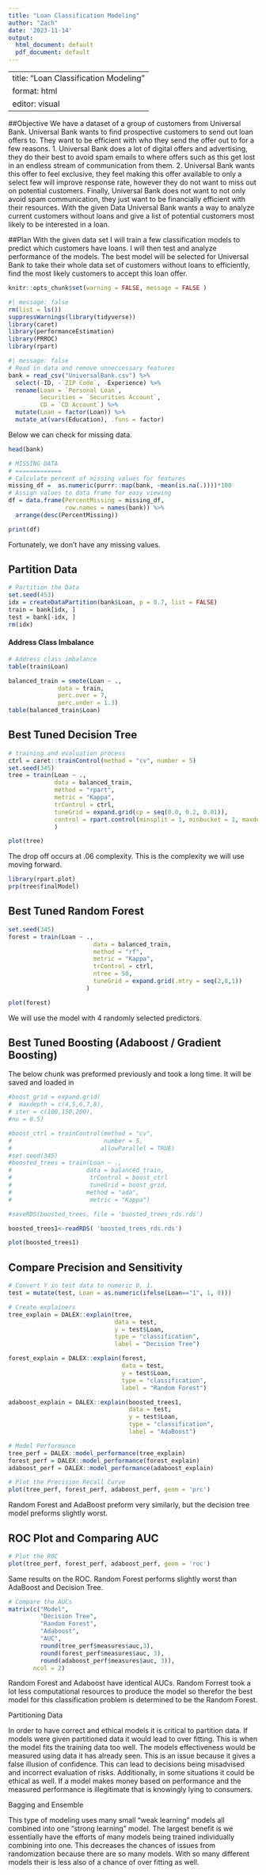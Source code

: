 ```yaml
---
title: "Loan Classification Modeling"
author: "Zach"
date: '2023-11-14'
output:
  html_document: default
  pdf_document: default
---
```


---
title: "Loan Classification Modeling"
format: html
editor: visual
---

##Objective
We have a dataset of a group of customers from Universal Bank. Universal Bank wants to find prospective customers to send out loan offers to. They want to be efficient with who they send the offer out to for a few reasons. 1. Universal Bank does a lot of digital offers and advertising, they do their best to avoid spam emails to where offers such as this get lost in an endless stream of communication from them. 2. Universal Bank wants this offer to feel exclusive, they feel making this offer available to only a select few will improve response rate, however they do not want to miss out on potential customers. Finally, Universal Bank does not want to not only avoid spam communication, they just want to be financially efficient with their resources. With the given Data Universal Bank wants a way to analyze current customers without loans and give a list of potential customers most likely to be interested in a loan. 

##Plan
With the given data set I will train a few classification models to predict which customers have loans. I will then test and analyze performance of the models. The best model will be selected for Universal Bank to take their whole data set of customers without loans to efficiently, find the most likely customers to accept this loan offer.  
```r
knitr::opts_chunk$set(warning = FALSE, message = FALSE )
```

```r
#| message: false
rm(list = ls())
suppressWarnings(library(tidyverse))
library(caret)
library(performanceEstimation)
library(PRROC)
library(rpart)
```

```r
#| message: false
# Read in data and remove unneccessary features
bank = read_csv("UniversalBank.csv") %>%
  select(-ID, -`ZIP Code`, -Experience) %>%
  rename(Loan = `Personal Loan`,
         Securities = `Securities Account`,
         CD = `CD Account`) %>%
  mutate(Loan = factor(Loan)) %>%
  mutate_at(vars(Education), .funs = factor)

```

Below we can check for missing data.

```r
head(bank)
```


```r
# MISSING DATA
# =============
# Calculate percent of missing values for features
missing_df =  as.numeric(purrr::map(bank, ~mean(is.na(.))))*100
# Assign values to data frame for easy viewing
df = data.frame(PercentMissing = missing_df,
                row.names = names(bank)) %>%
  arrange(desc(PercentMissing))

print(df)
```

Fortunately, we don't have any missing values.

## Partition Data

```r
# Partition the Data
set.seed(453)
idx = createDataPartition(bank$Loan, p = 0.7, list = FALSE)
train = bank[idx, ]
test = bank[-idx, ]
rm(idx)
```

#### Address Class Imbalance

```r
# Address class imbalance
table(train$Loan)
```

```r
balanced_train = smote(Loan ~ .,
              data = train,
              perc.over = 7,
              perc.under = 1.3)
table(balanced_train$Loan)
```

## Best Tuned Decision Tree

```r
# training and evaluation process
ctrl = caret::trainControl(method = "cv", number = 5)
set.seed(345)
tree = train(Loan ~ .,
             data = balanced_train,
             method = "rpart",
             metric = "Kappa",
             trControl = ctrl,
             tuneGrid = expand.grid(cp = seq(0.0, 0.2, 0.01)),
             control = rpart.control(minsplit = 1, minbucket = 1, maxdepth = 8)
             )

plot(tree)
```

The drop off occurs at .06 complexity. This is the complexity we will use moving forward.

```r
library(rpart.plot)
prp(tree$finalModel)
```

## Best Tuned Random Forest

```r
set.seed(345)
forest = train(Loan ~ .,
                        data = balanced_train,
                        method = "rf",
                        metric = "Kappa",
                        trControl = ctrl,
                        ntree = 50,
                        tuneGrid = expand.grid(.mtry = seq(2,8,1))
                      )

plot(forest)
```

We will use the model with 4 randomly selected predictors.

## Best Tuned Boosting (Adaboost / Gradient Boosting)

The below chunk was preformed previously and took a long time. It will be saved and loaded in

```r
#boost_grid = expand.grid(
#  maxdepth = c(4,5,6,7,8),
# iter = c(100,150,200),
#nu = 0.5)

#boost_ctrl = trainControl(method = "cv",
#                          number = 5,
#                         allowParallel = TRUE)
#set.seed(345)
#boosted_trees = train(Loan ~ .,
#                     data = balanced_train,
#                      trControl = boost_ctrl
#                      tuneGrid = boost_grid,
#                     method = "ada",
#                      metric = "Kappa")
```

```r
#saveRDS(boosted_trees, file = 'boosted_trees_rds.rds')
```

```r
boosted_trees1<-readRDS( 'boosted_trees_rds.rds')
```

```r
plot(boosted_trees1)
```

## Compare Precision and Sensitivity

```r
# Convert Y in test data to numeric 0, 1.
test = mutate(test, Loan = as.numeric(ifelse(Loan=="1", 1, 0)))

# Create explainers
tree_explain = DALEX::explain(tree,
                              data = test,
                              y = test$Loan,
                              type = "classification",
                              label = "Decision Tree")

forest_explain = DALEX::explain(forest,
                                data = test,
                                y = test$Loan,
                                type = "classification",
                                label = "Random Forest")

adaboost_explain = DALEX::explain(boosted_trees1,
                                  data = test,
                                  y = test$Loan,
                                  type = "classification",
                                  label = "AdaBoost")
```

```r
# Model Performance
tree_perf = DALEX::model_performance(tree_explain)
forest_perf = DALEX::model_performance(forest_explain)
adaboost_perf = DALEX::model_performance(adaboost_explain)

# Plot the Precision Recall Curve
plot(tree_perf, forest_perf, adaboost_perf, geom = 'prc')
```

Random Forest and AdaBoost preform very similarly, but the decision tree model preforms slightly worst.

## ROC Plot and Comparing AUC

```r
# Plot the ROC
plot(tree_perf, forest_perf, adaboost_perf, geom = 'roc')
```

Same results on the ROC. Random Forest performs slightly worst than AdaBoost and Decision Tree.

```r
# Compare the AUCs
matrix(c("Model",
         "Decision Tree", 
         "Random Forest",
         "Adaboost", 
         "AUC",
         round(tree_perf$measures$auc,3),
         round(forest_perf$measures$auc, 3),
         round(adaboost_perf$measures$auc, 3)),
       ncol = 2)
```

Random Forest and Adaboost have identical AUCs. Random Forrest took a lot less computational resources to produce the model so therefor the best model for this classification problem is determined to be the Random Forest.

Partitioning Data

In order to have correct and ethical models it is critical to partition data. If models were given partitioned data it would lead to over fitting. This is when the model fits the training data too well. The models effectiveness would be measured using data it has already seen. This is an issue because it gives a false illusion of confidence. This can lead to decisions being misadvised and incorrect evaluation of risks. Additionally, in some situations it could be ethical as well. If a model makes money based on performance and the measured performance is illegitimate that is knowingly lying to consumers.

Bagging and Ensemble

This type of modeling uses many small "weak learning" models all combined into one "strong learning" model. The largest benefit is we essentially have the efforts of many models being trained individually combining into one. This decreases the chances of issues from randomization because there are so many models. With so many different models their is less also of a chance of over fitting as well.
